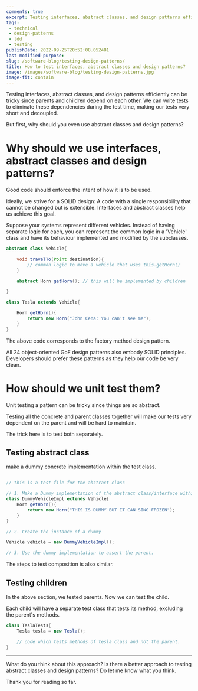 ```yaml
---
comments: true
excerpt: Testing interfaces, abstract classes, and design patterns efficiently can be tricky since parents and children depend on each other.<br><br>We can write tests to eliminate these dependencies during the test time, making our tests very short and decoupled.
tags:
 - technical
 - design-patterns
 - tdd
 - testing
publishDate: 2022-09-25T20:52:08.052481
last-modified-purpose:
slug: /software-blog/testing-design-patterns/
title: How to test interfaces, abstract classes and design patterns?
image: /images/software-blog/testing-design-patterns.jpg
image-fit: contain
---
```


<Tip
    content="<b>For beginners:</b> Design patterns are template solutions to common problems developers face. There are many design patterns; the best known are the 2 Gang of Four (GoF)  object-oriented design patterns."
    type ="note"
/>

Testing interfaces, abstract classes, and design patterns efficiently can be tricky since parents and children depend on each other. We can write tests to eliminate these dependencies during the test time, making our tests very short and decoupled.

But first, why should you even use abstract classes and design patterns?

# Why should we use interfaces, abstract classes and design patterns?

Good code should enforce the intent of how it is to be used.

Ideally, we strive for a SOLID design: A code with a single responsibility that cannot be changed but is extensible. Interfaces and abstract classes help us achieve this goal.

Suppose your systems represent different vehicles. Instead of having separate logic for each, you can represent the common logic in a 'Vehicle' class and have its behaviour implemented and modified by the subclasses.

```java
abstract class Vehicle{

    void travelTo(Point destination){
        // common logic to move a vehicle that uses this.getHorn()
    }

    abstract Horn getHorn(); // this will be implemented by children

}

class Tesla extends Vehicle{

    Horn getHorn(){
        return new Horn("John Cena: You can't see me");
    }
}

```

The above code corresponds to the factory method design pattern.

All 24 object-oriented GoF design patterns also embody SOLID principles. Developers should prefer these patterns as they help our code be very clean.

# How should we unit test them?

Unit testing a pattern can be tricky since things are so abstract.

Testing all the concrete and parent classes together will make our tests very dependent on the parent and will be hard to maintain.

The trick here is to test both separately. 

## Testing abstract class

make a dummy concrete implementation within the test class.

```java

// this is a test file for the abstract class

// 1. Make a Dummy implementation of the abstract class/interface within the test
class DummyVehicleImpl extends Vehicle{
    Horn getHorn(){
        return new Horn("THIS IS DUMMY BUT IT CAN SING FROZEN");
    }
}

// 2. Create the instance of a dummy

Vehicle vehicle = new DummyVehicleImpl();

// 3. Use the dummy implementation to assert the parent.
```
The steps to test composition is also similar.

## Testing children

In the above section, we tested parents. Now we can test the child.

Each child will have a separate test class that tests its method, excluding the parent's methods.

```java
class TeslaTests{
    Tesla tesla = new Tesla();

    // code which tests methods of tesla class and not the parent.
}
```

***

What do you think about this approach? Is there a better approach to testing abstract classes and design patterns? Do let me know what you think. 

Thank you for reading so far.